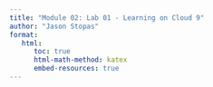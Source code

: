 ```yaml
---
title: "Module 02: Lab 01 - Learning on Cloud 9"
author: "Jason Stopas"
format:
   html:
      toc: true
      html-math-method: katex
      embed-resources: true
---
```

